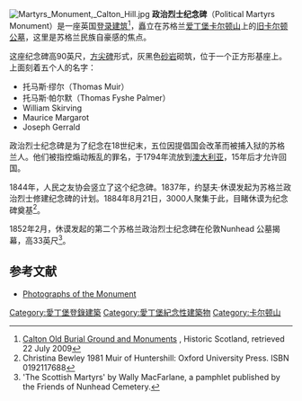 [[File:Martyrs_Monument,_Calton_Hill.jpg|thumb]]
'''政治烈士纪念碑'''（Political Martyrs Monument）是一座英国[[登录建筑|登录建筑]]<ref>[http://hsewsf.sedsh.gov.uk/hslive/hsstart?P_HBNUM=27920 Calton Old Burial Ground and Monuments] {{Wayback|url=http://hsewsf.sedsh.gov.uk/hslive/hsstart?P_HBNUM=27920 |date=20090720044040 }}, Historic Scotland, retrieved 22 July 2009</ref>，矗立在苏格兰[[爱丁堡|爱丁堡]][[卡尔顿山|卡尔顿山]]上的[[旧卡尔顿公墓|旧卡尔顿公墓]]，这里是苏格兰民族自豪感的焦点。

这座纪念碑高90英尺，[[方尖碑|方尖碑]]形式，灰黑色[[砂岩|砂岩]]砌筑，位于一个正方形基座上。上面刻着五个人的名字：
*托马斯·缪尔（Thomas Muir）
*托马斯·帕尔默（Thomas Fyshe Palmer）
*William Skirving
*Maurice Margarot 
*Joseph Gerrald

政治烈士纪念碑是为了纪念在18世纪末，五位因提倡国会改革而被捕入狱的苏格兰人。他们被指控煽动叛乱的罪名，于1794年流放到[[澳大利亚|澳大利亚]]，15年后才允许回国。

1844年，人民之友协会竖立了这个纪念碑。1837年，约瑟夫·休谟发起为苏格兰政治烈士修建纪念碑的计划。1884年8月21日，3000人聚集于此，目睹休谟为纪念碑奠基<ref>Christina Bewley 1981 Muir of Huntershill:  Oxford University Press. ISBN 0192117688</ref>。

1852年2月，休谟发起的第二个苏格兰政治烈士纪念碑在伦敦Nunhead 公墓揭幕，高33英尺<ref>'The Scottish Martyrs' by Wally MacFarlane, a pamphlet published by the Friends of Nunhead Cemetery.</ref>。

==参考文献==
{{Reflist}}
* [http://scottishmonuments.s2.bizhat.com/viewtopic.php?t=131 Photographs of the Monument] {{Wayback|url=http://scottishmonuments.s2.bizhat.com/viewtopic.php?t=131 |date=20110826211259 }}

{{coord|55.9534|-3.1858|type:landmark_region:GB|display=title}}

[[Category:愛丁堡登錄建築|Category:愛丁堡登錄建築]]
[[Category:愛丁堡紀念性建築物|Category:愛丁堡紀念性建築物]]
[[Category:卡尔顿山|Category:卡尔顿山]]